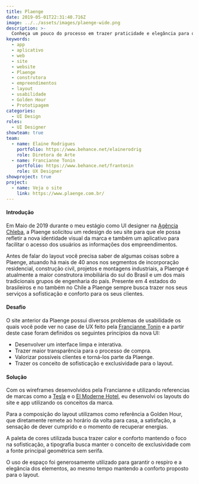 ```yaml
---
title: Plaenge
date: 2019-05-01T22:31:40.716Z
image: ../../assets/images/plaenge-wide.png
description: >-
  Conheça um pouco do processo em trazer praticidade e elegância para o site e o aplicativo da construtora Plaenge.
keywords:
  - app
  - aplicativo
  - web
  - site
  - website
  - Plaenge
  - construtora
  - empreendimentos
  - layout
  - usabilidade
  - Golden Hour
  - Prototipagem
categories:
  - UI Design
roles:
  - UI Designer
showteam: true
team:
  - name: Elaine Rodrigues
    portfolio: https://www.behance.net/elainerodrig
    role: Diretora de Arte
  - name: Francianne Tonin
    portfolio: https://www.behance.net/frantonin
    role: UX Designer
showproject: true
project:
  - name: Veja o site
    link: https://www.plaenge.com.br/
---
```



#### Introdução

Em Maio de 2019 durante o meu estágio como UI designer na
[Agência Chleba](https://www.chleba.net/), a Plaenge solicitou um redesign do
seu site para que ele possa refletir a nova identidade visual da marca e também
um aplicativo para facilitar o acesso dos usuários as informações dos
empreendimentos.

Antes de falar do layout você precisa saber de algumas coisas sobre a Plaenge,
atuando há mais de 40 anos nos segmentos de incorporação residencial,
construção civil, projetos e montagens industriais, a Plaenge é atualmente a
maior construtora imobiliária do sul do Brasil e um dos mais tradicionais
grupos de engenharia do país. Presente em 4 estados do brasileiros e no também
no Chile a Plaenge sempre busca trazer nos seus serviços a sofisticação e
conforto para os seus clientes.

#### Desafio

O site anterior da Plaenge possui diversos problemas de usabilidade os quais
você pode ver no case de UX feito pela
[Francianne Tonin](https://www.behance.net/gallery/83533089/UX-UI-Construtora-Plaenge)
e a partir deste case foram definidos os seguintes princípios da nova UI:

- Desenvolver um interface limpa e interativa.
- Trazer maior transparência para o processo de compra.
- Valorizar possíveis clientes e torná-los parte da Plaenge.
- Trazer os conceito de sofisticação e exclusividade para o layout.

#### Solução

Com os wireframes desenvolvidos pela Francianne e utilizando referencias de
marcas como a [Tesla](https://www.tesla.com/) e o
[El Moderne Hotel](https://elmodernehotel.com/en/), eu desenvolvi os layouts
do site e app utilizando os conceitos da marca.

Para a composição do layout utilizamos como referência a Golden Hour, que
diretamente remete ao horário da volta para casa, a satisfação, a sensação
de dever cumprido e o momento de recuperar energias.

<Picture src={plaengeGuide} alt="Fontes e paleta de cores do layout." />

A paleta de cores utilizada busca trazer calor e conforto mantendo o foco na
sofisticação, a tipografia busca manter o conceito de exclusividade com a fonte
principal geométrica sem serifa.

O uso de espaço foi generosamente utilizado para garantir o respiro e a
elegância dos elementos, ao mesmo tempo mantendo a conforto proposto para
o layout.

<Picture src={plaengeFull} alt="Imagem da home." />

<Picture src={plaengeOutro} alt="Diversas telas do app." />
